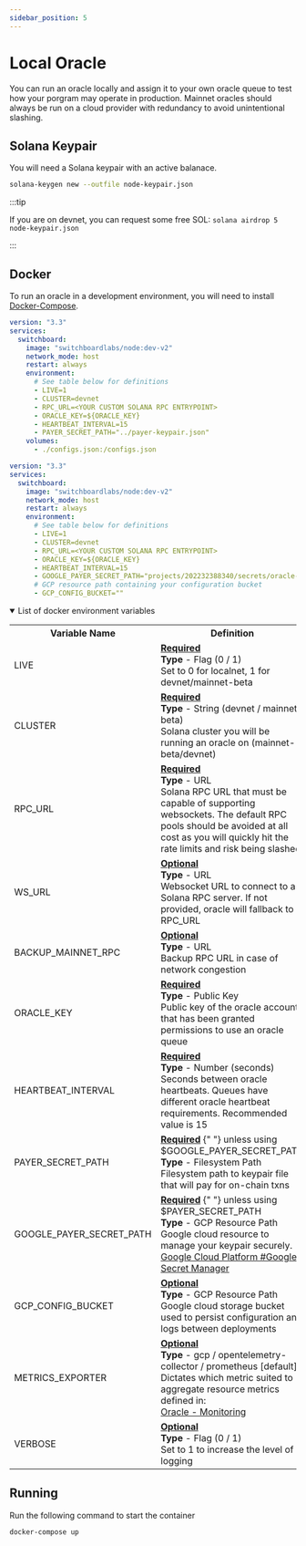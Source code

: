 ```yaml
---
sidebar_position: 5
---
```


# Local Oracle

You can run an oracle locally and assign it to your own oracle queue to test how your porgram may operate in production. Mainnet oracles should always be run on a cloud provider with redundancy to avoid unintentional slashing.

## Solana Keypair

You will need a Solana keypair with an active balanace.

```bash
solana-keygen new --outfile node-keypair.json
```

:::tip

If you are on devnet, you can request some free SOL: `solana airdrop 5 node-keypair.json`

:::

## Docker

To run an oracle in a development environment, you will need to install [Docker-Compose](https://docs.docker.com/compose/install/).


<Tabs>
<TabItem value="local" label="Local Machine" default>

```yaml title="docker-compose.yml"
version: "3.3"
services:
  switchboard:
    image: "switchboardlabs/node:dev-v2"
    network_mode: host
    restart: always
    environment:
      # See table below for definitions
      - LIVE=1
      - CLUSTER=devnet
      - RPC_URL=<YOUR CUSTOM SOLANA RPC ENTRYPOINT>
      - ORACLE_KEY=${ORACLE_KEY}
      - HEARTBEAT_INTERVAL=15
      - PAYER_SECRET_PATH="../payer-keypair.json"
    volumes:
      - ./configs.json:/configs.json
```

</TabItem>
<TabItem value="gcp" label="Google Container">

```yaml title="docker-compose.yml"
version: "3.3"
services:
  switchboard:
    image: "switchboardlabs/node:dev-v2"
    network_mode: host
    restart: always
    environment:
      # See table below for definitions
      - LIVE=1
      - CLUSTER=devnet
      - RPC_URL=<YOUR CUSTOM SOLANA RPC ENTRYPOINT>
      - ORACLE_KEY=${ORACLE_KEY}
      - HEARTBEAT_INTERVAL=15
      - GOOGLE_PAYER_SECRET_PATH="projects/202232388340/secrets/oracle-payer-secret"
      # GCP resource path containing your configuration bucket
      - GCP_CONFIG_BUCKET=""
```

</TabItem>

</Tabs>

<details open>
  <summary>List of docker environment variables</summary>
  <table>
    <tr>
      <th>Variable Name</th>
      <th>Definition</th>
    </tr>
    <tr>
      <td>LIVE</td>
      <td>
        <b>
          <u>Required</u>
        </b>
        <br />
        <b>Type</b> - Flag (0 / 1)
        <br />
        Set to 0 for localnet, 1 for devnet/mainnet-beta
      </td>
    </tr>
    <tr>
      <td>CLUSTER</td>
      <td>
        <b>
          <u>Required</u>
        </b>
        <br />
        <b>Type</b> - String (devnet / mainnet-beta)
        <br />
        Solana cluster you will be running an oracle on (mainnet-beta/devnet)
      </td>
    </tr>
    <tr>
      <td>RPC_URL</td>
      <td>
        <b>
          <u>Required</u>
        </b>
        <br />
        <b>Type</b> - URL
        <br />
        Solana RPC URL that must be capable of supporting websockets. The
        default RPC pools should be avoided at all cost as you will quickly hit
        the rate limits and risk being slashed
      </td>
    </tr>
    <tr>
      <td>WS_URL</td>
      <td>
        <b>
          <u>Optional</u>
        </b>
        <br />
        <b>Type</b> - URL
        <br />
        Websocket URL to connect to a Solana RPC server. If not provided, oracle
        will fallback to RPC_URL
      </td>
    </tr>
    <tr>
      <td>BACKUP_MAINNET_RPC</td>
      <td>
        <b>
          <u>Optional</u>
        </b>
        <br />
        <b>Type</b> - URL
        <br />
        Backup RPC URL in case of network congestion
      </td>
    </tr>
    <tr>
      <td>ORACLE_KEY</td>
      <td>
        <b>
          <u>Required</u>
        </b>
        <br />
        <b>Type</b> - Public Key
        <br />
        Public key of the oracle account that has been granted permissions to
        use an oracle queue
      </td>
    </tr>
    <tr>
      <td>HEARTBEAT_INTERVAL</td>
      <td>
        <b>
          <u>Required</u>
        </b>
        <br />
        <b>Type</b> - Number (seconds)
        <br />
        Seconds between oracle heartbeats. Queues have different oracle
        heartbeat requirements. Recommended value is 15
      </td>
    </tr>
    <tr>
      <td>PAYER_SECRET_PATH</td>
      <td>
        <b>
          <u>Required</u>
        </b>{" "}
        unless using $GOOGLE_PAYER_SECRET_PATH
        <br />
        <b>Type</b> - Filesystem Path
        <br />
        Filesystem path to keypair file that will pay for on-chain txns
      </td>
    </tr>
    <tr>
      <td>GOOGLE_PAYER_SECRET_PATH</td>
      <td>
        <b>
          <u>Required</u>
        </b>{" "}
        unless using $PAYER_SECRET_PATH
        <br />
        <b>Type</b> - GCP Resource Path
        <br />
        Google cloud resource to manage your keypair securely.
        <br />
        <a href="../oracle/google#google-secret-manager">
          Google Cloud Platform #Google Secret Manager
        </a>
      </td>
    </tr>
    <tr>
      <td>GCP_CONFIG_BUCKET</td>
      <td>
        <b>
          <u>Optional</u>
        </b>
        <br />
        <b>Type</b> - GCP Resource Path
        <br />
        Google cloud storage bucket used to persist configuration and logs
        between deployments
      </td>
    </tr>
    <tr>
      <td>METRICS_EXPORTER</td>
      <td>
        <b>
          <u>Optional</u>
        </b>
        <br />
        <b>Type</b> - gcp / opentelemetry-collector / prometheus [default]
        <br />
        Dictates which metric suited to aggregate resource metrics defined in:
        <br />
        <a href="../oracle/monitor">Oracle - Monitoring</a>
      </td>
    </tr>
    <tr>
      <td>VERBOSE</td>
      <td>
        <b>
          <u>Optional</u>
        </b>
        <br />
        <b>Type</b> - Flag (0 / 1)
        <br />
        Set to 1 to increase the level of logging
      </td>
    </tr>
  </table>
</details>

## Running

Run the following command to start the container

```bash
docker-compose up
```
